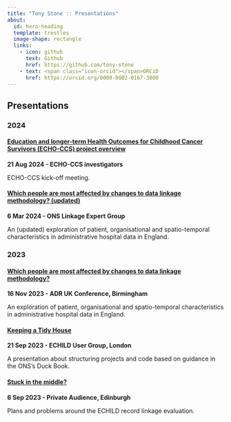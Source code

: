 ```yaml
---
title: "Tony Stone :: Presentations"
about:
  id: hero-heading
  template: trestles
  image-shape: rectangle
  links:
    - icon: github
      text: Github
      href: https://github.com/tony-stone
    - text: <span class="icon-orcid"></span>ORCiD
      href: https://orcid.org/0000-0002-0167-3800
---
```


::: {#hero-heading}
## Presentations

### 2024

#### [Education and longer-term Health Outcomes for Childhood Cancer Survivors (ECHO-CCS) project overview](https://tony-stone.github.io/echo-ccs-kickoff)

**21 Aug 2024 - ECHO-CCS investigators**

ECHO-CCS kick-off meeting.

#### [Which people are most affected by changes to data linkage methodology? (updated)](https://tony-stone.github.io/linkage-methodology-impact-ons)

**6 Mar 2024 - ONS Linkage Expert Group**

An (updated) exploration of patient, organisational and spatio-temporal characteristics in administrative hospital data in England.

### 2023

#### [Which people are most affected by changes to data linkage methodology?](https://tony-stone.github.io/adruk-conf)

**16 Nov 2023 - ADR UK Conference, Birmingham**

An exploration of patient, organisational and spatio-temporal characteristics in administrative hospital data in England.

#### [Keeping a Tidy House](https://tony-stone.github.io/keeping-a-tidy-house)

**21 Sep 2023 - ECHILD User Group, London**

A presentation about structuring projects and code based on guidance in the ONS's Duck Book.

#### [Stuck in the middle?](https://tony-stone.github.io/ECHILD-eval-presentation)

**6 Sep 2023 - Private Audience, Edinburgh**

Plans and problems around the ECHILD record linkage evaluation.
:::
